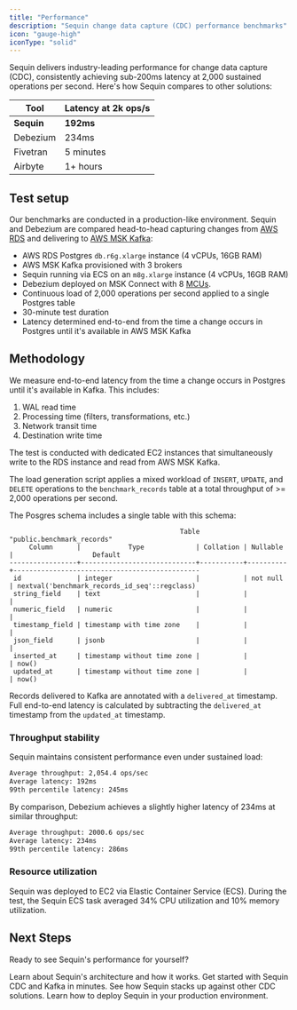 ```yaml
---
title: "Performance"
description: "Sequin change data capture (CDC) performance benchmarks"
icon: "gauge-high"
iconType: "solid"
---
```


Sequin delivers industry-leading performance for change data capture (CDC), consistently achieving sub-200ms latency at 2,000 sustained operations per second. Here's how Sequin compares to other solutions:

| Tool | Latency at 2k ops/s |
|------|-------------------|
| **Sequin** | **192ms** |
| Debezium | 234ms |
| Fivetran | 5 minutes |
| Airbyte | 1+ hours |

## Test setup

Our benchmarks are conducted in a production-like environment. Sequin and Debezium are compared head-to-head capturing changes from [AWS RDS](https://aws.amazon.com/rds/) and delivering to [AWS MSK Kafka](https://aws.amazon.com/msk/):

- AWS RDS Postgres `db.r6g.xlarge` instance (4 vCPUs, 16GB RAM)
- AWS MSK Kafka provisioned with 3 brokers
- Sequin running via ECS on an `m8g.xlarge` instance (4 vCPUs, 16GB RAM)
- Debezium deployed on MSK Connect with 8 [MCUs](https://docs.aws.amazon.com/msk/latest/developerguide/msk-connect-capacity.html).
- Continuous load of 2,000 operations per second applied to a single Postgres table
- 30-minute test duration
- Latency determined end-to-end from the time a change occurs in Postgres until it's available in AWS MSK Kafka

## Methodology

We measure end-to-end latency from the time a change occurs in Postgres until it's available in Kafka. This includes:

1. WAL read time
2. Processing time (filters, transformations, etc.)
3. Network transit time
4. Destination write time

The test is conducted with dedicated EC2 instances that simultaneously write to the RDS instance and read from AWS MSK Kafka.

The load generation script applies a mixed workload of `INSERT`, `UPDATE`, and `DELETE` operations to the `benchmark_records` table at a total throughput of >= 2,000 operations per second.

The Posgres schema includes a single table with this schema:
```
                                           Table "public.benchmark_records"
     Column      |            Type             | Collation | Nullable |                    Default
-----------------+-----------------------------+-----------+----------+-----------------------------------------------
 id              | integer                     |           | not null | nextval('benchmark_records_id_seq'::regclass)
 string_field    | text                        |           |          |
 numeric_field   | numeric                     |           |          |
 timestamp_field | timestamp with time zone    |           |          |
 json_field      | jsonb                       |           |          |
 inserted_at     | timestamp without time zone |           |          | now()
 updated_at      | timestamp without time zone |           |          | now()
```

Records delivered to Kafka are annotated with a `delivered_at` timestamp. Full end-to-end latency is calculated by subtracting the `delivered_at` timestamp from the `updated_at` timestamp.

### Throughput stability

Sequin maintains consistent performance even under sustained load:

```bash
Average throughput: 2,054.4 ops/sec
Average latency: 192ms
99th percentile latency: 245ms
```

By comparison, Debezium achieves a slightly higher latency of 234ms at similar throughput:

```bash
Average throughput: 2000.6 ops/sec
Average latency: 234ms
99th percentile latency: 286ms
```

### Resource utilization

Sequin was deployed to EC2 via Elastic Container Service (ECS). During the test, the Sequin ECS task averaged 34% CPU utilization and 10% memory utilization.

## Next Steps

Ready to see Sequin's performance for yourself?

<CardGroup cols={2}>
  <Card title="What is Sequin?" icon="elephant" href="/introduction">
    Learn about Sequin's architecture and how it works.
  </Card>
  <Card title="Quickstart with Kafka" icon="bolt" href="/quickstart/kafka">
    Get started with Sequin CDC and Kafka in minutes.
  </Card>
  <Card title="Compare CDC Tools" icon="scale-balanced" href="/compare">
    See how Sequin stacks up against other CDC solutions.
  </Card>
  <Card title="Deploy to Production" icon="rocket" href="/how-to/deploy-to-production">
    Learn how to deploy Sequin in your production environment.
  </Card>
</CardGroup>

